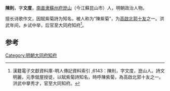 '''陳則'''，字'''文度'''，[[南直隶|南直隶]][[蘇州府|蘇州府]][[崑山|崑山]]（今江蘇昆山市）人，明朝政治人物。

擅长诗歌作文，因賦紫菊詩为知名，被人称为“陳紫菊”，为[[高啟北郭十友|高啟北郭十友]]之一。洪武年间，乡试中举，后官至大同府知府<ref>漢籍電子文獻資料庫-明人傳記資料索引 ,6143：陳則，字文度，崑山人。詩文明麗，元季僦屋授徒，以賦紫菊詩知名，時呼陳紫菊，為高啟北郭十友之一。洪武中擧秀才，官至大同知府。</ref>。

==参考==
{{reflist}}
{{明朝人物小作品}}

[[Category:明朝大同府知府|Category:明朝大同府知府]]